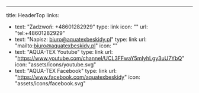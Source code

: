 ---
title: HeaderTop
links:
  - text: "Zadzwoń: +48601282929"
    type: link
    icon: ""
    url: "tel:+48601282929"
  - text: "Napisz: biuro@aquatexbeskidy.pl"
    type: link
    url: "mailto:biuro@aquatexbeskidy.pl"
    icon: ""
  - text: "AQUA-TEX Youtube"
    type: link
    url: "https://www.youtube.com/channel/UCL3FFwaY5mIyhLgy3uU7YbQ"
    icon: "assets/icons/youtube.svg"
  - text: "AQUA-TEX Facebook"
    type: link
    url: "https://www.facebook.com/aquatexbeskidy"
    icon: "assets/icons/facebook.svg"
